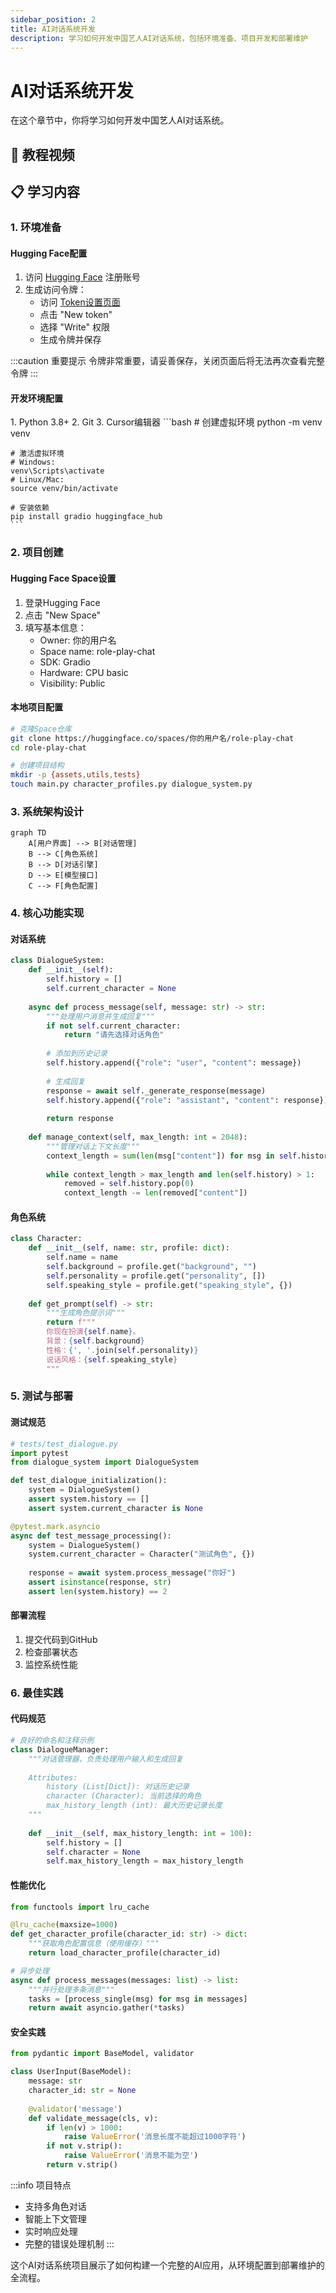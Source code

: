 ```yaml
---
sidebar_position: 2
title: AI对话系统开发
description: 学习如何开发中国艺人AI对话系统，包括环境准备、项目开发和部署维护
---
```



# AI对话系统开发

在这个章节中，你将学习如何开发中国艺人AI对话系统。

## 🎥 教程视频

<div className="video-container">
  <div className="video-wrapper">
    <ReactPlayer
      url="https://www.youtube.com/embed/sJdptJj9pAw"
      controls={true}
      width="100%"
      height="100%"
      style={{ aspectRatio: '16/9' }}
    />
  </div>
</div>

## 📋 学习内容

### 1. 环境准备

#### Hugging Face配置
1. 访问 [Hugging Face](https://huggingface.co/join) 注册账号
2. 生成访问令牌：
   - 访问 [Token设置页面](https://huggingface.co/settings/tokens)
   - 点击 "New token"
   - 选择 "Write" 权限
   - 生成令牌并保存

:::caution 重要提示
令牌非常重要，请妥善保存，关闭页面后将无法再次查看完整令牌
:::

#### 开发环境配置
<Tabs>
  <TabItem value="required" label="必需软件" default>
    1. Python 3.8+
    2. Git
    3. Cursor编辑器
  </TabItem>
  <TabItem value="dependencies" label="依赖安装">
    ```bash
    # 创建虚拟环境
    python -m venv venv
    
    # 激活虚拟环境
    # Windows:
    venv\Scripts\activate
    # Linux/Mac:
    source venv/bin/activate
    
    # 安装依赖
    pip install gradio huggingface_hub
    ```
  </TabItem>
</Tabs>

### 2. 项目创建

#### Hugging Face Space设置
1. 登录Hugging Face
2. 点击 "New Space"
3. 填写基本信息：
   - Owner: 你的用户名
   - Space name: role-play-chat
   - SDK: Gradio
   - Hardware: CPU basic
   - Visibility: Public

#### 本地项目配置
```bash
# 克隆Space仓库
git clone https://huggingface.co/spaces/你的用户名/role-play-chat
cd role-play-chat

# 创建项目结构
mkdir -p {assets,utils,tests}
touch main.py character_profiles.py dialogue_system.py
```

### 3. 系统架构设计

```mermaid
graph TD
    A[用户界面] --> B[对话管理]
    B --> C[角色系统]
    B --> D[对话引擎]
    D --> E[模型接口]
    C --> F[角色配置]
```

### 4. 核心功能实现

#### 对话系统
```python
class DialogueSystem:
    def __init__(self):
        self.history = []
        self.current_character = None
        
    async def process_message(self, message: str) -> str:
        """处理用户消息并生成回复"""
        if not self.current_character:
            return "请先选择对话角色"
            
        # 添加到历史记录
        self.history.append({"role": "user", "content": message})
        
        # 生成回复
        response = await self._generate_response(message)
        self.history.append({"role": "assistant", "content": response})
        
        return response
        
    def manage_context(self, max_length: int = 2048):
        """管理对话上下文长度"""
        context_length = sum(len(msg["content"]) for msg in self.history)
        
        while context_length > max_length and len(self.history) > 1:
            removed = self.history.pop(0)
            context_length -= len(removed["content"])
```

#### 角色系统
```python
class Character:
    def __init__(self, name: str, profile: dict):
        self.name = name
        self.background = profile.get("background", "")
        self.personality = profile.get("personality", [])
        self.speaking_style = profile.get("speaking_style", {})
        
    def get_prompt(self) -> str:
        """生成角色提示词"""
        return f"""
        你现在扮演{self.name}。
        背景：{self.background}
        性格：{', '.join(self.personality)}
        说话风格：{self.speaking_style}
        """
```

### 5. 测试与部署

#### 测试规范
```python
# tests/test_dialogue.py
import pytest
from dialogue_system import DialogueSystem

def test_dialogue_initialization():
    system = DialogueSystem()
    assert system.history == []
    assert system.current_character is None

@pytest.mark.asyncio
async def test_message_processing():
    system = DialogueSystem()
    system.current_character = Character("测试角色", {})
    
    response = await system.process_message("你好")
    assert isinstance(response, str)
    assert len(system.history) == 2
```

#### 部署流程
1. 提交代码到GitHub
2. 检查部署状态
3. 监控系统性能

### 6. 最佳实践

#### 代码规范
```python
# 良好的命名和注释示例
class DialogueManager:
    """对话管理器，负责处理用户输入和生成回复
    
    Attributes:
        history (List[Dict]): 对话历史记录
        character (Character): 当前选择的角色
        max_history_length (int): 最大历史记录长度
    """
    
    def __init__(self, max_history_length: int = 100):
        self.history = []
        self.character = None
        self.max_history_length = max_history_length
```

#### 性能优化
```python
from functools import lru_cache

@lru_cache(maxsize=1000)
def get_character_profile(character_id: str) -> dict:
    """获取角色配置信息（使用缓存）"""
    return load_character_profile(character_id)

# 异步处理
async def process_messages(messages: list) -> list:
    """并行处理多条消息"""
    tasks = [process_single(msg) for msg in messages]
    return await asyncio.gather(*tasks)
```

#### 安全实践
```python
from pydantic import BaseModel, validator

class UserInput(BaseModel):
    message: str
    character_id: str = None
    
    @validator('message')
    def validate_message(cls, v):
        if len(v) > 1000:
            raise ValueError('消息长度不能超过1000字符')
        if not v.strip():
            raise ValueError('消息不能为空')
        return v.strip()
```

:::info 项目特点
- 支持多角色对话
- 智能上下文管理
- 实时响应处理
- 完整的错误处理机制
:::

这个AI对话系统项目展示了如何构建一个完整的AI应用，从环境配置到部署维护的全流程。 